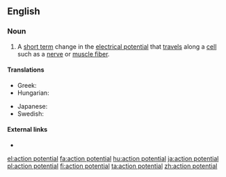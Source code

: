 ==English==

===Noun===
{{en-noun}}

# A [[short term]] change in the [[electrical potential]] that [[travel]]s along a [[cell]] such as a [[nerve]] or [[muscle fiber]].

====Translations====
{{trans-top|electrical potential}}
* Greek: {{t|el|δυναμικό ενέργειας|n}}
* Hungarian: {{t+|hu|akciós potenciál}}
{{trans-mid}}
* Japanese: {{t|ja|活動電位|sc=Jpan|tr=かつどうでんい, katsudōden'i}}
* Swedish: {{t+|sv|aktionspotential}}
{{trans-bottom}}

====External links====
* {{pedialite}}

[[el:action potential]]
[[fa:action potential]]
[[hu:action potential]]
[[ja:action potential]]
[[pl:action potential]]
[[fi:action potential]]
[[ta:action potential]]
[[zh:action potential]]